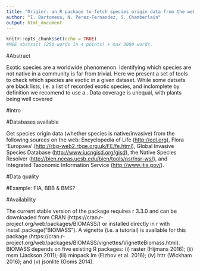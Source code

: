 ```yaml
---
title: "Originr: an R package to fetch species origin data from the web"
author: "I. Bartomeus, N. Perez-Fernandez, S. Chamberlain"
output: html_document
---
```


```r
knitr::opts_chunk$set(echo = TRUE)
#MEE abstract (250 words in 4 points) + max 3000 words.
```

#Abstract

Exotic species are a worldwide phenomenon. Identifying which species are not native in a community is far from trivial. Here we present a set of tools to check which species are exotic in a given dataset. While some datsets are black lists, i.e. a list of recorded exotic species, and inclomplete by definition we recomend to use a . Data coverage is unequal, with plants being well covered


#Intro

#Databases available

Get species origin data (whether species is native/invasive) from the
    following sources on the web: Encyclopedia of Life (<http://eol.org>), Flora
    'Europaea' (<http://rbg-web2.rbge.org.uk/FE/fe.html>), Global Invasive Species
    Database (<http://www.iucngisd.org/gisd>), the Native Species Resolver
    (<http://bien.nceas.ucsb.edu/bien/tools/nsr/nsr-ws/>), and Integrated Taxonomic
    Information Service (<http://www.itis.gov/>).
    
#Data quality

#Example: FIA, BBB & BMS?

#Availability

The current stable version of the package requires r 3.3.0 and can be downloaded from CRAN (https://cran.r-project.org/web/packages/BIOMASS/) or installed directly in r with install.package(“BIOMASS”). A vignette (i.e. a tutorial) is available for this package (https://cran.r-project.org/web/packages/BIOMASS/vignettes/VignetteBiomass.html). BIOMASS depends on five existing R packages: (i) raster (Hijmans 2016); (ii) msm (Jackson 2011); (iii) minpack.lm (Elzhov et al. 2016); (iv) httr (Wickham 2016); and (v) jsonlite (Ooms 2014).


